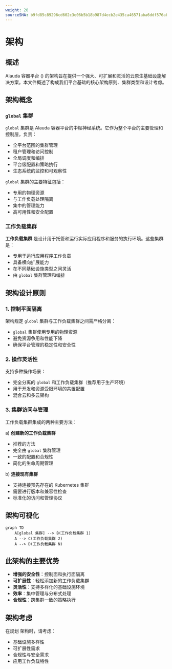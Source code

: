 ```yaml
---
weight: 20
sourceSHA: b9fd85c89296cd602c3e06b5b18b987d4ecb2e435ca46571aba6ddf576ab1ea9
---
```


# 架构

## 概述

Alauda 容器平台 (<Term name="productShort" />) 的架构旨在提供一个强大、可扩展和灵活的云原生基础设施解决方案。本文件概述了构成我们平台基础的核心架构原则、集群类型和设计考虑。

## 架构概念

### `global` 集群

`global` 集群是 Alauda 容器平台的中枢神经系统。它作为整个平台的主要管理和控制层，负责：

- 全平台范围的集群管理
- 租户管理和访问控制
- 全局调度和编排
- 平台级配置和策略执行
- 生态系统的监控和可观察性

`global` 集群的主要特征包括：

- 专用的物理资源
- 与工作负载处理隔离
- 集中的管理能力
- 高可用性和安全配置

### 工作负载集群

**工作负载集群** 是设计用于托管和运行实际应用程序和服务的执行环境。这些集群是：

- 专用于运行应用程序工作负载
- 具备横向扩展能力
- 在不同基础设施类型之间灵活
- 由 `global` 集群管理和编排

## 架构设计原则

### 1. 控制平面隔离

架构规定 `global` 集群与工作负载集群之间需严格分离：

- `global` 集群使用专用的物理资源
- 避免资源争用和性能下降
- 确保平台管理的稳定性和安全性

### 2. 操作灵活性

<Term name="productShort" /> 支持多种操作场景：

- 完全分离的 `global` 和工作负载集群（推荐用于生产环境）
- 用于开发和资源受限环境的共置配置
- 混合云和多云架构

### 3. 集群访问与管理

工作负载集群集成的两种主要方法：

a) **创建新的工作负载集群**

- 推荐的方法
- 完全由 `global` 集群管理
- 一致的配置和合规性
- 简化的生命周期管理

b) **连接现有集群**

- 支持连接预先存在的 Kubernetes 集群
- 需要进行版本和兼容性检查
- 标准化的访问和管理协议

## 架构可视化

```mermaid
graph TD
    A[global 集群] --> B(工作负载集群 1)
    A --> C(工作负载集群 2)
    A --> D(工作负载集群 N)
```

## 此架构的主要优势

- **增强的安全性**：控制面和执行面隔离
- **可扩展性**：轻松添加新的工作负载集群
- **灵活性**：支持多样化的基础设施环境
- **效率**：集中管理与分布式处理
- **合规性**：跨集群一致的策略执行

## 架构考虑

在规划 <Term name="productShort" /> 架构时，请考虑：

- 基础设施多样性
- 可扩展性需求
- 合规性与安全需求
- 应用工作负载特性
